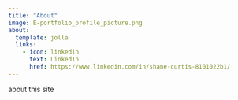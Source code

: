 ```yaml
---
title: "About"
image: E-portfolio_profile_picture.png
about:
  template: jolla
  links: 
    - icon: linkedin 
      text: LinkedIn
      href: https://www.linkedin.com/in/shane-curtis-8101022b1/
---
```


about this site

